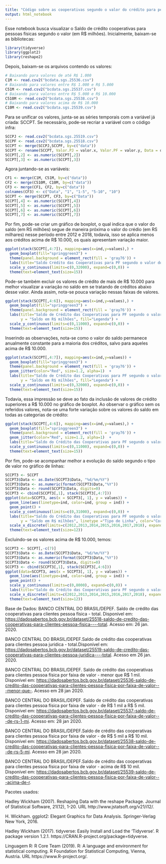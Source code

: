 ---
title: "Código sobre as cooperativas segundo o valor do crédito para pessoa física em milhões"
output: html_notebook
---
Esse notebook busca visualizar o Saldo de crédito cooperativas para pessoas físicas segundo o valor (em R$ milhões).
Inicialmente, baixam-se as bibliotecas:

```{r}
library(tidyverse)
library(ggplot2)
library(reshape2)
```

Depois, baixam-se os arquivos contendo os valores:

```{r}
# Baixando para valores de até R$ 1.000
C1M <- read.csv2("bcdata.sgs.25536.csv")
# Baixando para valores entre R$ 1.000 e R$ 5.000
C51M <- read.csv2("bcdata.sgs.25537.csv")
# Baixando para valores entre R$ 5.000 e R$ 10.000
C510M <- read.csv2("bcdata.sgs.25538.csv")
# Baixando para valores acima de R$ 10.000
C10M <- read.csv2("bcdata.sgs.25539.csv")
```

Para se unificar os valores, junta-se as séries temporais com a variável já criada: SCCPT. Se necessário, pode-se recriar a variável com o código infra:

```{r}
SCCPJ <- read.csv2("bcdata.sgs.25519.csv")
SCCPF <- read.csv2("bcdata.sgs.25518.csv")
SCCPT <- merge(SCCPJ,SCCPF, by=c("data"))
SCCPT <- rename(SCCPT, Valor.PJ = valor.x, Valor.PF = valor.y, Data = data)
SCCPT[,2] <- as.numeric(SCCPT[,2])
SCCPT[,3] <- as.numeric(SCCPT[,3])
```

Agora juntando-se as variáveis:

```{r}
CF1 <- merge(C1M, C51M, by=c("data")) 
CF2 <- merge(C510M, C10M, by=c("data"))
CF3 <- merge(CF1, CF2, by=c("data"))
colnames(CF3) <- c("Data", "1", "1-5", "5-10", "10")
SCCPT <- merge(SCCPT, CF3, by=c("Data")) 
SCCPT[,4] <- as.numeric(SCCPT[,4])
SCCPT[,5] <- as.numeric(SCCPT[,5])
SCCPT[,6] <- as.numeric(SCCPT[,6])
SCCPT[,7] <- as.numeric(SCCPT[,7])
```

Por fim, pode-se criar um gráfico de boxplot, o qual indica que o valor do saldo (em RS milhões) segue de maneira próxima o valor do crédio (em RS milhares) nesse período entre 2012 e 2018, todavia, isso se aplica menos aos créditos acima de R$ 10.000, os quais apresentam variação maior.

```{r}
ggplot(stack(SCCPT[,4:7]), mapping=aes(x=ind,y=values),) +
  geom_boxplot(fill="springgreen3") +
  theme(panel.background = element_rect(fill = 'gray76')) +
  labs(title="Saldo Crédito das Cooperativas para PF segundo o valor do crédito", subtitle = "Período entre 2012-2018", x ="Valor do Crédito em R$ milhares de reais", caption="Fonte: BCB/Depef", y = "Saldo em R$ milhões", fill="Legenda") + 
  scale_y_continuous(limits=c(0,32000), expand=c(0,0)) +
  theme(text=element_text(size=15)) 
```

Pode-se também excluir os valores de crédito de mais de R$ 10.000 para melhor visualizar a variação no saldo em se tratando de créditos abaixo desse valor. Ainda assim, nota-se pouca variação nessas faixas de valores.

```{r}
ggplot(stack(SCCPT[,4:6]), mapping=aes(x=ind,y=values),) +
  geom_boxplot(fill="springgreen3") +
  theme(panel.background = element_rect(fill = 'gray76')) +
  labs(title="Saldo de Crédito das Cooperativas para PF segundo o valor do crédito",subtitle = "Período entre 2012-2018", caption="Fonte: BCB/Depef", x ="Valor do Crédito em R$ milhares de reais", 
       y = "Saldo em R$ milhões", fill="Legenda") + 
  scale_y_continuous(limits=c(0,11000), expand=c(0,0)) +
  theme(text=element_text(size=15)) 
```

Inserindo as observações, nota-se como o valor do saldo permanece anualmente constante para a maioria dos créditos, salvo para aqueles acima de R$ 10.000.

```{r}
ggplot(stack(SCCPT[,4:7]), mapping=aes(x=ind,y=values)) +
  geom_boxplot(fill="springgreen3") +
  theme(panel.background = element_rect(fill = 'gray76')) +
  geom_jitter(color="Red", size=1.2, alpha=1)  +
  labs(title="Saldo de Crédito das Cooperativas para PF segundo o valor do crédito", subtitle = "Período entre 2012-2018", caption="Fonte: BCB/Depef", x = "Valor do Crédito em R$ milhares de reais", 
       y = "Saldo em R$ milhões", fill="Legenda") + 
  scale_y_continuous(limits=c(0,32000), expand=c(0,0)) +
  theme(text=element_text(size=15)) 
```

Todavia, essa impressão se deve ao fato da inclusão de valores de crédito superiores a R$ 10.000 no gráfico de boxplot. Ao observar o gráfico sem os referidos valores, nota-se uma forte variação sobre os valores do saldo em todas as categorias de crédito:

```{r}
ggplot(stack(SCCPT[,4:6]), mapping=aes(x=ind,y=values),) +
  geom_boxplot(fill="springgreen3") +
  theme(panel.background = element_rect(fill = 'gray76')) +
  geom_jitter(color="Red", size=1.2, alpha=1)  +
  labs(title="Saldo do Crédito das Cooperativas para PF segundo o valor do crédito", subtitle = "Período entre 2012-2018", caption="Fonte: BCB/Depef", x ="Valor do Crédito em R$ milhares de reais", y = "Saldo em R$ milhões", fill="Legenda") + 
  scale_y_continuous(limits=c(0,11000), expand=c(0,0)) +
  theme(text=element_text(size=15)) 
```

Por fim, pode-se acompanhar melhor a evolução do saldo segundo o tipo de valor no gráfico de linhas:

```{r}
SCCPT3 <- SCCPT
SCCPT3$Data <- as.Date(SCCPT3$Data, "%d/%m/%Y")
SCCPT3$Data <- as.numeric(format(SCCPT3$Data,"%Y"))
SCCPT3$Data <- round(SCCPT3$Data, digits=0)
SCCPT3 <- cbind(SCCPT3[,1], stack(SCCPT3[,4:7]))
ggplot(data=SCCPT3, aes(x = SCCPT3[, 1], y = values)) +
  geom_line(aes(linetype=ind, color=ind, group = ind)) +
  geom_point() + 
  scale_y_continuous(limits=c(0,31000), expand=c(0,0)) +
  labs(title="Saldo do Crédito das Cooperativas para PF segundo o valor do crédito", x ="Ano", caption="Fonte: BCB/Depef",
       y = "Saldo em R$ milhões", linetype ="Tipo de Linha", color="Cor") +
  scale_x_discrete(limits=c(2012,2013,2014,2015,2016,2017,2018), expand=c(0.01,0.01)) +
  theme(text=element_text(size=12)) 
```

Excluindo-se os valores acima de R$ 10.000, temos:

```{r}
SCCPT3 <- SCCPT[,-c(7)]
SCCPT3$Data <- as.Date(SCCPT3$Data, "%d/%m/%Y")
SCCPT3$Data <- as.numeric(format(SCCPT3$Data,"%Y"))
SCCPT3$Data <- round(SCCPT3$Data, digits=0)
SCCPT3 <- cbind(SCCPT3[,1], stack(SCCPT3[,4:6]))
ggplot(data=SCCPT3, aes(x = SCCPT3[, 1], y = values)) +
  geom_line(aes(linetype=ind, color=ind, group = ind)) +
  geom_point() + 
  scale_y_continuous(limits=c(0,8000), expand=c(0,0)) +
  labs(title="Saldo do Crédito das Cooperativas para PF segundo o valor do crédito", x ="Ano", caption="Fonte: BCB/Depef", y = "Saldo em R$ milhões", linetype ="Tipo de Linha", color="Cor") +
  scale_x_discrete(limits=c(2012,2013,2014,2015,2016,2017,2018), expand=c(0.01,0.01)) +
  theme(text=element_text(size=12)) 
```


Base de Dados:
BANCO CENTRAL DO BRASIL/DEPEF. Saldo de crédito das cooperativas para clientes pessoa física - total. Disponível em: <https://dadosabertos.bcb.gov.br/dataset/25518-saldo-de-credito-das-cooperativas-para-clientes-pessoa-fisica----total>. Acesso em: 26 jan. 2020.

BANCO CENTRAL DO BRASIL/DEPEF.Saldo de crédito das cooperativas para clientes pessoa juridica - total.Disponível em: <https://dadosabertos.bcb.gov.br/dataset/25519-saldo-de-credito-das-cooperativas-para-clientes-pessoa-juridica----total>. Acesso em 26 jan. 2020.

BANCO CENTRAL DO BRASIL/DEPEF. Saldo de crédito das cooperativas para clientes pessoa física por faixa de valor - menor que R$ 1 mil. Disponível em: <https://dadosabertos.bcb.gov.br/dataset/25536-saldo-de-credito-das-cooperativas-para-clientes-pessoa-fisica-por-faixa-de-valor---menor-que->. Acesso em 28 jan 2020.

BANCO CENTRAL DO BRASIL/DEPEF. Saldo de crédito das cooperativas para clientes pessoa física por faixa de valor - de R$ 1 mil a R$ 5 mil.
Disponível em: <https://dadosabertos.bcb.gov.br/dataset/25537-saldo-de-credito-das-cooperativas-para-clientes-pessoa-fisica-por-faixa-de-valor---de-rs-1-mi>. Acesso em: 28 jan 2020.

BANCO CENTRAL DO BRASIL/DEPEF.Saldo de crédito das cooperativas para clientes pessoa física por faixa de valor - de R$ 5 mil a R$ 10 mil. 
 Disponível em: <https://dadosabertos.bcb.gov.br/dataset/25538-saldo-de-credito-das-cooperativas-para-clientes-pessoa-fisica-por-faixa-de-valor---de-rs-5-mi>. Acesso em 28 jan 2020.

BANCO CENTRAL DO BRASIL/DEPEF.Saldo de crédito das cooperativas para clientes pessoa física por faixa de valor - acima de R$ 10 mil. Disponível em: <https://dadosabertos.bcb.gov.br/dataset/25539-saldo-de-credito-das-cooperativas-para-clientes-pessoa-fisica-por-faixa-de-valor---acima-de-r>.


Pacotes usados:

Hadley Wickham (2007). Reshaping Data with the reshape Package. Journal of
Statistical Software, 21(12), 1-20. URL http://www.jstatsoft.org/v21/i12/.
  
H. Wickham. ggplot2: Elegant Graphics for Data Analysis. Springer-Verlag New York,
2016.

Hadley Wickham (2017). tidyverse: Easily Install and Load the 'Tidyverse'. R package
version 1.2.1. https://CRAN.R-project.org/package=tidyverse.

Linguagem R:
R Core Team (2019). R: A language and environment for statistical computing. R
Foundation for Statistical Computing, Vienna, Austria. URL https://www.R-project.org/.

